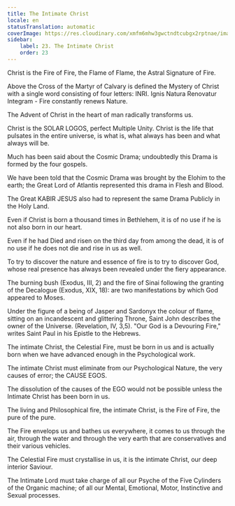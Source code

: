 ```yaml
---
title: The Intimate Christ
locale: en
statusTranslation: automatic
coverImage: https://res.cloudinary.com/xmfm6mhw3gwctndtcubgx2rptnae/image/upload/v1741354419/small_cover_la_gran_rebelion_28716e29d2.webp
sidebar:
    label: 23. The Intimate Christ
    order: 23
---
```

Christ is the Fire of Fire, the Flame of Flame, the Astral Signature of Fire.

Above the Cross of the Martyr of Calvary is defined the Mystery of Christ with a single word consisting of four letters: INRI. Ignis Natura Renovatur Integram - Fire constantly renews Nature.

The Advent of Christ in the heart of man radically transforms us.

Christ is the SOLAR LOGOS, perfect Multiple Unity. Christ is the life that pulsates in the entire universe, is what is, what always has been and what always will be.

Much has been said about the Cosmic Drama; undoubtedly this Drama is formed by the four gospels.

We have been told that the Cosmic Drama was brought by the Elohim to the earth; the Great Lord of Atlantis represented this drama in Flesh and Blood.

The Great KABIR JESUS also had to represent the same Drama Publicly in the Holy Land.

Even if Christ is born a thousand times in Bethlehem, it is of no use if he is not also born in our heart.

Even if he had Died and risen on the third day from among the dead, it is of no use if he does not die and rise in us as well.

To try to discover the nature and essence of fire is to try to discover God, whose real presence has always been revealed under the fiery appearance.

The burning bush (Exodus, III, 2) and the fire of Sinai following the granting of the Decalogue (Exodus, XIX, 18): are two manifestations by which God appeared to Moses.

Under the figure of a being of Jasper and Sardonyx the colour of flame, sitting on an incandescent and glittering Throne, Saint John describes the owner of the Universe. (Revelation, IV, 3,5). "Our God is a Devouring Fire," writes Saint Paul in his Epistle to the Hebrews.

The intimate Christ, the Celestial Fire, must be born in us and is actually born when we have advanced enough in the Psychological work.

The intimate Christ must eliminate from our Psychological Nature, the very causes of error; the CAUSE EGOS.

The dissolution of the causes of the EGO would not be possible unless the Intimate Christ has been born in us.

The living and Philosophical fire, the intimate Christ, is the Fire of Fire, the pure of the pure.

The Fire envelops us and bathes us everywhere, it comes to us through the air, through the water and through the very earth that are conservatives and their various vehicles.

The Celestial Fire must crystallise in us, it is the intimate Christ, our deep interior Saviour.

The Intimate Lord must take charge of all our Psyche of the Five Cylinders of the Organic machine; of all our Mental, Emotional, Motor, Instinctive and Sexual processes.

